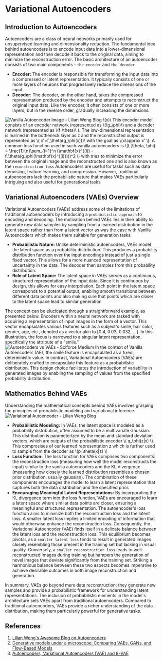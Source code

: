 # Variational Autoencoders

## Introduction to Autoencoders
Autoencoders are a class of neural networks primarily used for unsupervised learning and dimensionality reduction. The fundamental idea behind autoencoders is to encode input data into a lower-dimensional representation and then decode it back to the original data, aiming to minimize the reconstruction error. The basic architecture of an autoencoder consists of two main components - `the encoder` and `the decoder`
* **Encoder:** The encoder is responsible for transforming the input data into a compressed or latent representation. It typically consists of one or more layers of neurons that progressively reduce the dimensions of the input.
* **Decoder:** The decoder, on the other hand, takes the compressed representation produced by the encoder and attempts to reconstruct the original input data. Like the encoder, it often consists of one or more layers, but in the reverse order, gradually increasing the dimensions.

![Vanilla Autoencoder Image - Lilian Weng Blog](https://huggingface.co/datasets/hf-vision/course-assets/resolve/main/generative_models/autoencoder.png)
\\(x)\\
This encoder model consists of an encoder network (represented as \\(\g_\phi)\\) and a decoder network (represented as \\(f_\theta)\\ ).
The low-dimensional representation is learned in the bottleneck layer as z and the reconstructed output is represented as \\( x'=f_\theta(g_\phi(x)))\\ with the goal as \\(x\approx x' \\). 
A common loss function used in such vanilla autoencoders is \\(L(\theta, \phi) = \frac{1}{n}\sum_{i=1}^n (\mathbf{x}^{(i)} - f_\theta(g_\phi(\mathbf{x}^{(i)})))^2 \\) with tries to minimize the error between the original image and the reconstructed one and is also known as the `reconstruction loss`
Autoencoders are useful for tasks such as data denoising, feature learning, and compression. However, traditional autoencoders lack the probabilistic nature that makes VAEs particularly intriguing and also useful for generational tasks

## Variational Autoencoders (VAEs) Overview
Variational Autoencoders (VAEs) address some of the limitations of traditional autoencoders by introducing a `probabilistic approach` to encoding and decoding. The motivation behind VAEs lies in their ability to generate new data samples by sampling from a learned distribution in the latent space rather than from a latent vector as was the case with Vanilla Autoencoders which makes them suitable for generation tasks.
* **Probabilistic Nature:** Unlike deterministic autoencoders, VAEs model the latent space as a probability distribution. This produces a probability distribution function over the input encodings instead of just a single fixed vector. This allows for a more nuanced representation of uncertainty in the data. The decoder then samples from this probability distribution.
* **Role of Latent Space:** The latent space in VAEs serves as a continuous, structured representation of the input data. Since it is continuous by design, this allows for easy interpolation. Each point in the latent space corresponds to a potential output, enabling smooth transitions between different data points and also making sure that points which are closer to the latent space lead to similar generation

The concept can be elucidated through a straightforward example, as presented below. Encoders within a neural network are tasked with acquiring a representation of input images in the form of a vector. This vector encapsulates various features such as a subject's smile, hair color, gender, age, etc., denoted as a vector akin to [0.4, 0.03, 0.032, ...]. In this illustration, the focus is narrowed to a singular latent representation, specifically the attribute of a "smile."
![Autoencoders vs VAEs - Sciforce Medium](https://huggingface.co/datasets/hf-vision/course-assets/resolve/main/generative_models/comparison.png)
In the context of Vanilla Autoencoders (AE), the smile feature is encapsulated as a fixed, deterministic value. In contrast, Variational Autoencoders (VAEs) are deliberately crafted to encapsulate this feature as a probabilistic distribution. This design choice facilitates the introduction of variability in generated images by enabling the sampling of values from the specified probability distribution.

## Mathematics Behind VAEs
Understanding the mathematical concepts behind VAEs involves grasping the principles of probabilistic modeling and variational inference.
![Variational Autoencoder - Lilian Weng Blog](https://huggingface.co/datasets/hf-vision/course-assets/resolve/main/generative_models/vae.png)
* **Probabilistic Modeling:** In VAEs, the latent space is modeled as a probability distribution, often assumed to be a multivariate Gaussian. This distribution is parameterized by the mean and standard deviation vectors, which are outputs of the probabilistic encoder  \\( q_\phi(z|x) \\). This comprosises of our learned representation z which is further used to sample from the decoder as \\(p_\theta(x|z) \\)
* **Loss Function:** The loss function for VAEs comprises two components: the reconstruction loss (measuring how well the model reconstructs the input) similar to the vanilla autoencoders and the KL divergence (measuring how closely the learned distribution resembles a chosen prior distribution, usually gaussian). The combination of these components encourages the model to learn a latent representation that captures both the data distribution and the specified prior.
* **Encouraging Meaningful Latent Representations:** By incorporating the KL divergence term into the loss function, VAEs are encouraged to learn a latent space where similar data points are closer, ensuring a meaningful and structured representation. The autoencoder's loss function aims to minimize both the reconstruction loss and the latent loss. A smaller latent loss implies a limited encoding of information that would otherwise enhance the reconstruction loss. Consequently, the Variational Autoencoder (VAE) finds itself in a delicate balance between the latent loss and the reconstruction loss. This equilibrium becomes pivotal, as a `smaller latent loss` tends to result in generated images closely resembling those present in the training set but lacking in visual quality. Conversely, a `smaller reconstruction loss` leads to well-reconstructed images during training but hampers the generation of novel images that deviate significantly from the training set. Striking a harmonious balance between these two aspects becomes imperative to achieve desirable outcomes in both image reconstruction and generation.

In summary, VAEs go beyond mere data reconstruction; they generate new samples and provide a probabilistic framework for understanding latent representations. The inclusion of probabilistic elements in the model's architecture sets VAEs apart from traditional autoencoders. Compared to traditional autoencoders, VAEs provide a richer understanding of the data distribution, making them particularly powerful for generative tasks.

## References
1. [Lilian Weng's Awesome Blog on Autoencoders](https://lilianweng.github.io/posts/2018-08-12-vae/)
2. [Generative models under a microscope: Comparing VAEs, GANs, and Flow-Based Models](https://medium.com/sciforce/generative-models-under-a-microscope-comparing-vaes-gans-and-flow-based-models-344f20085d83)
3. [Autoencoders, Variational Autoencoders (VAE) and β-VAE](https://medium.com/@rushikesh.shende/autoencoders-variational-autoencoders-vae-and-%CE%B2-vae-ceba9998773d)